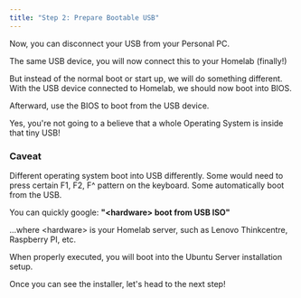 ```yaml
---
title: "Step 2: Prepare Bootable USB"
---
```



Now, you can disconnect your USB from your Personal PC.

The same USB device, you will now connect this to your Homelab (finally!)

But instead of the normal boot or start up, we will do something different. With the USB device connected to Homelab, we should now boot into BIOS.

Afterward, use the BIOS to boot from the USB device.

Yes, you're not going to a believe that a whole Operating System is inside that tiny USB!

### Caveat

Different operating system boot into USB differently. Some would need to press certain F1, F2, F^ pattern on the keyboard. Some automatically boot from the USB.

You can quickly google: **"\<hardware\> boot from USB ISO"**

...where \<hardware\> is your Homelab server, such as Lenovo Thinkcentre, Raspberry PI, etc.

When properly executed, you will boot into the Ubuntu Server installation setup.

Once you can see the installer, let's head to the next step!
